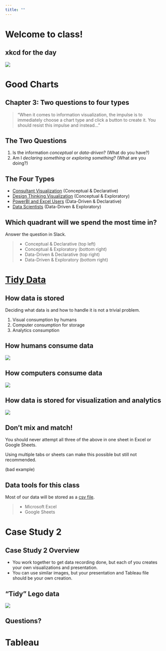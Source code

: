 ```yaml
---
title: ""
---
```


# Welcome to class! {data-background=#e8c35d}

## xkcd for the day

![](https://imgs.xkcd.com/comics/convincing.png)

# Good Charts {data-background=#e8c35d}

## Chapter 3: Two questions to four types

>"When it comes to information visualization, the impulse is to immediately choose a chart type and click a button to create it. You should resist this impulse and instead..."

## The Two Questions

1. Is the information *conceptual* or *data-driven*? (What do you have?)
2. Am I *declaring something* or *exploring something*? (What are you doing?)

## The Four Types

- [Consultant Visualization](https://www.google.com/search?q=best+powerpoint+diagrams&tbm=isch&ved=2ahUKEwjB-pXl2f_oAhVSlJ4KHU86CXEQ2-cCegQIABAA&oq=best+powerpoint+diagrams&gs_lcp=CgNpbWcQAzIECAAQGDoECCMQJzoECAAQQzoCCAA6BQgAEIMBOgYIABAFEB46BggAEAgQHlC1_AZYtp0HYKeeB2gAcAB4AIABXogBmQ6SAQIyNJgBAKABAaoBC2d3cy13aXotaW1n&sclient=img&ei=tSSiXoHMKtKo-gTP9KSIBw&bih=867&biw=1614&hl=en) (Conceptual & Declarative)
- [Design Thinking Visualization](https://seattlebusinessmag.com/technology/why-live-drawing-replacing-powerpoint-top-companies) (Conceptual & Exploratory)
- [PowerBI and Excel Users](https://www.google.com/search?q=Power+BI+visualization&tbm=isch&hl=en&ved=2ahUKEwiEo5Ce2P_oAhWQh54KHc7nBsoQBXoECAEQNg&biw=1614&bih=867) (Data-Driven & Declarative)
- [Data Scientists](https://www.google.com/search?q=best+ggplot2+visualizations&tbm=isch&ved=2ahUKEwic8eim2P_oAhWR154KHdURDF0Q2-cCegQIABAA&oq=best+ggplot2+visualizations&gs_lcp=CgNpbWcQAzICCAA6BAgjECc6BAgAEEM6BggAEAgQHjoECAAQGFCj6BZYtIUXYLWGF2gAcAB4AIABiwGIAd8RkgEEMjIuNZgBAKABAaoBC2d3cy13aXotaW1n&sclient=img&ei=JiOiXpzGHpGv-wTVo7DoBQ&bih=867&biw=1614&hl=en) (Data-Driven & Exploratory)

## Which quadrant will we spend the most time in?

Answer the question in Slack.

>   - Conceptual & Declarative (top left)
>   - Conceptual & Exploratory (bottom right)
>   - Data-Driven & Declarative (top right)
>   - Data-Driven & Exploratory (bottom right)

# [Tidy Data](https://byuistats.github.io/BYUI_CSE150_StatBook/describing-data.html#tidy-data)  {data-background=#e8c35d}


## How data is stored

Deciding what data is and how to handle it is not a trivial problem.

1. Visual consumption by humans
2. Computer consumption for storage
3. Analytics consumption

## How humans consume data

![](images/sr/human_table.png)


## How computers consume data

![](images/sr/relational_diagram.png)


## How data is stored for visualization and analytics

![](images/sr/tidy_diagram.png)

## Don't mix and match!

You should never attempt all three of the above in one sheet in Excel or Google Sheets.

Using multiple tabs or sheets can make this possible but still not recommended.

(bad example)

## Data tools for this class

Most of our data will be stored as a [csv file](https://www.google.com/search?q=csv+file&rlz=1C1GCEJ_enUS882US882&oq=csv+file&aqs=chrome..69i57j69i60l3j5j69i60l3.622j0j7&sourceid=chrome&ie=UTF-8).

> - Microsoft Excel
> - Google Sheets

<!---------------
## What we have to do with Google Sheets.

- [View data sets](https://drive.google.com/drive/folders/1jR07hsu3mbsBOmghKset0geclsFn_ZMG?usp=sharing)
- [Do some calculations](https://docs.google.com/spreadsheets/d/1KUq-7qEHB642UB9olN7Fw0Yp9pYoKyCQIhs1TCPP198/template/preview)

- [Maybe create a few simple formulas](https://support.google.com/docs/table/25273)

**Sheets is a sidenote, not our primary tool.**
----------------->





# Case Study 2 {data-background=#e8c35d}

## Case Study 2 Overview

- You work together to get data recording done, but each of you creates your own visualizations and presentation.   
- You can use similar images, but your presentation and Tableau file should be your own creation. 

## "Tidy" Lego data

![](images/sr/tidy_diagram.png)

## Questions?

# Tableau {data-background=#e8c35d}
